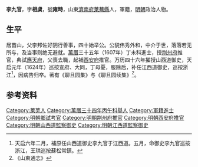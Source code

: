 {{明清人物信息框
| 姓名 = 李九官
| 原名 =
| 圖片名稱= 
| 圖片大小 =
| 圖片說明 = 
| 最高職務 = 江西道監察御史
| 國家 = 大明 
| 爵位 =
| 籍貫 =[[山東|山東]][[莱芜县|莱芜县]]
| 族裔 = 
| 字號 = 字相虞，號雍時
| 諡號 =
| 出生日期 = 生年不详
| 出生地點 =
| 逝世日期 = 卒年不详
| 逝世地點 =
| 墓葬 =
| 配偶 = 
| 親屬 = 
| 出身 =
* 萬曆三十四年丙午科舉人
* 萬曆三十五年丁未科同進士出身
| 經歷 =
| 著作 =  
*《聊且园集》
*《聊且园续集》
}}

'''李九官'''{{BD|？年||？年||}}，字'''相虞'''，號'''雍時'''，山東[[濟南府|濟南府]][[莱蕪縣|莱蕪縣]]人，軍籍，[[明朝|明朝]]政治人物。

==生平==
居苗山，父李邦佐好阴行善事，四十始举公。公貌伟秀外和，中介于世，落落若无所与，及当事则绝无避就。[[萬曆|萬曆]]三十五年（1607年）丁未科進士，授[[荆州府|荆州府]]推官，典試[[應天府|應天府]]，父喪去職，起補[[西安府|西安府]]推官。万历四十六年擢授山西道御史，天启元年（1624年）巡按宣府、大同，丁母憂，服除后，补任江西道御史，巡按浙江<ref>天启六年二月，補原任山西道御史李九官于江西道。五月，命御史李九官巡按浙江，王珙巡按蘇松常鎮。</ref>，因病告归卒。著有《聊且园集》与《聊且园续集》<ref>《山東通志》</ref>。

== 参考资料 ==
{{reflist}}

{{萬曆三十五年丁未科殿試金榜}}

{{Authority control}}

{{DEFAULTSORT:Li李}}
[[Category:莱芜人|Category:莱芜人]]
[[Category:萬曆三十四年丙午科舉人|Category:萬曆三十四年丙午科舉人]]
[[Category:軍籍進士|Category:軍籍進士]]
[[Category:明朝鄉試考官|Category:明朝鄉試考官]]
[[Category:明朝荆州府推官|Category:明朝荆州府推官]]
[[Category:明朝西安府推官|Category:明朝西安府推官]]
[[Category:明朝山西道監察御史|Category:明朝山西道監察御史]]
[[Category:明朝江西道監察御史|Category:明朝江西道監察御史]]


{{明朝人物小作品}}